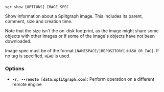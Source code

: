 
```sgr show [OPTIONS] IMAGE_SPEC```

Show information about a Splitgraph image. This includes its parent, comment, size and creation time.

Note that the size isn't the on-disk footprint, as the image might share some objects with other images
or if some of the image's objects have not been downloaded.

Image spec must be of the format ``[NAMESPACE/]REPOSITORY[:HASH_OR_TAG]``. If no tag is specified, ``HEAD`` is used.

### Options

  * **`-r, --remote [data.splitgraph.com]`**: Perform operation on a different remote engine
